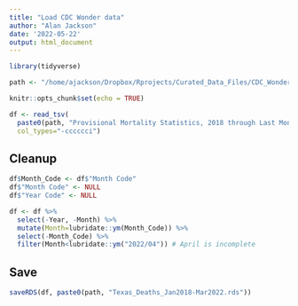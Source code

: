 ```yaml
---
title: "Load CDC Wonder data"
author: "Alan Jackson"
date: '2022-05-22'
output: html_document
---
```


```r
library(tidyverse)

path <- "/home/ajackson/Dropbox/Rprojects/Curated_Data_Files/CDC_Wonder/"

knitr::opts_chunk$set(echo = TRUE)
```


```r

df <- read_tsv(
  paste0(path, "Provisional Mortality Statistics, 2018 through Last Month.txt"),
  col_types="-cccccci")


```

##        Cleanup

```r

df$Month_Code <- df$"Month Code"
df$"Month Code" <- NULL
df$"Year Code" <- NULL

df <- df %>% 
  select(-Year, -Month) %>% 
  mutate(Month=lubridate::ym(Month_Code)) %>% 
  select(-Month_Code) %>% 
  filter(Month<lubridate::ym("2022/04")) # April is incomplete

```

##        Save

```r

saveRDS(df, paste0(path, "Texas_Deaths_Jan2018-Mar2022.rds"))

```







